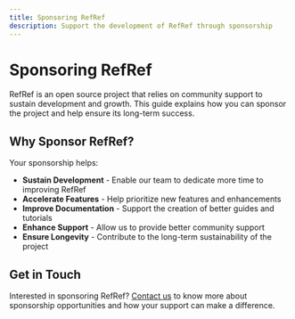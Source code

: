 ```yaml
---
title: Sponsoring RefRef
description: Support the development of RefRef through sponsorship
---
```


# Sponsoring RefRef

RefRef is an open source project that relies on community support to sustain development and growth. This guide explains how you can sponsor the project and help ensure its long-term success.

## Why Sponsor RefRef?

Your sponsorship helps:

- **Sustain Development** - Enable our team to dedicate more time to improving RefRef
- **Accelerate Features** - Help prioritize new features and enhancements
- **Improve Documentation** - Support the creation of better guides and tutorials
- **Enhance Support** - Allow us to provide better community support
- **Ensure Longevity** - Contribute to the long-term sustainability of the project

## Get in Touch

Interested in sponsoring RefRef? [Contact us](/contact) to know more about sponsorship opportunities and how your support can make a difference.

